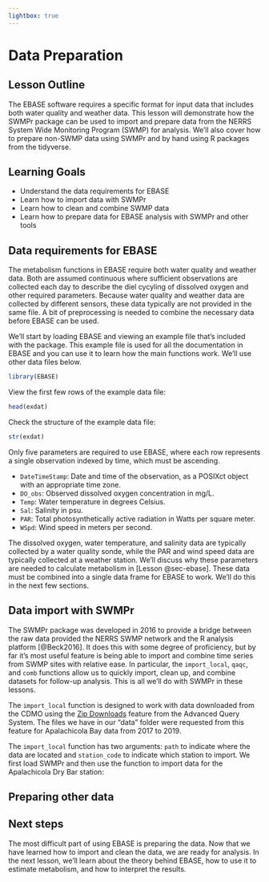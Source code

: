 ```yaml
---
lightbox: true
---
```


# Data Preparation {#sec-dataprep}

## Lesson Outline

The EBASE software requires a specific format for input data that includes both water quality and weather data. This lesson will demonstrate how the SWMPr package can be used to import and prepare data from the NERRS System Wide Monitoring Program (SWMP) for analysis.  We'll also cover how to prepare non-SWMP data using SWMPr and by hand using R packages from the tidyverse.

## Learning Goals

- Understand the data requirements for EBASE
- Learn how to import data with SWMPr
- Learn how to clean and combine SWMP data
- Learn how to prepare data for EBASE analysis with SWMPr and other tools

## Data requirements for EBASE

The metabolism functions in EBASE require both water quality and weather data.  Both are assumed continuous where sufficient observations are collected each day to describe the diel cycyling of dissolved oxygen and other required parameters.  Because water quality and weather data are collected by different sensors, these data typically are not provided in the same file.  A bit of preprocessing is needed to combine the necessary data before EBASE can be used.  

We'll start by loading EBASE and viewing an example file that's included with the package.  This example file is used for all the documentation in EBASE and you can use it to learn how the main functions work. We'll use other data files below.

```r
library(EBASE)
```

View the first few rows of the example data file:

```r
head(exdat)
```

Check the structure of the example data file:

```r
str(exdat)
```

Only five parameters are required to use EBASE, where each row represents a single observation indexed by time, which must be ascending. 

* `DateTimeStamp`: Date and time of the observation, as a POSIXct object with an appropriate time zone. 
* `DO_obs`: Observed dissolved oxygen concentration in mg/L.
* `Temp`: Water temperature in degrees Celsius.
* `Sal`: Salinity in psu.
* `PAR`: Total photosynthetically active radiation in Watts per square meter.
* `WSpd`: Wind speed in meters per second.

The dissolved oxygen, water temperature, and salinity data are typically collected by a water quality sonde, while the PAR and wind speed data are typically collected at a weather station.  We'll discuss why these parameters are needed to calculate metabolism in [Lesson @sec-ebase]. These data must be combined into a single data frame for EBASE to work.  We'll do this in the next few sections. 

## Data import with SWMPr

The SWMPr package was developed in 2016 to provide a bridge between the raw data provided the NERRS SWMP network and the R analysis platform [@Beck2016]. It does this with some degree of proficiency, but by far it's most useful feature is being able to import and combine time series from SWMP sites with relative ease.  In particular, the `import_local`, `qaqc`, and `comb` functions allow us to quickly import, clean up, and combine datasets for follow-up analysis.  This is all we'll do with SWMPr in these lessons.

The `import_local` function is designed to work with data downloaded from the CDMO using the [Zip Downloads](http://cdmo.baruch.sc.edu/aqs/zips.cfm) feature from the Advanced Query System.  The files we have in our "data" folder were requested from this feature for Apalachicola Bay data from 2017 to 2019.

The `import_local` function has two arguments: `path` to indicate where the data are located and `station_code` to indicate which station to import.  We first load SWMPr and then use the function to import data for the Apalachicola Dry Bar station:

<!-- ```{r} -->
<!-- # load SWMPr -->
<!-- library(SWMPr) -->

<!-- # import data -->
<!-- apadbwq <- import_local(path = 'data', station_code = 'apadbwq') -->

<!-- # characteristics of the dataset -->
<!-- head(apadbwq) -->
<!-- dim(apadbwq) -->
<!-- range(apadbwq$datetimestamp) -->
<!-- ``` -->

<!-- Note that this function was able to import and combine data from multiple csv files.  We would have had to do this by hand if we were importing data with more general import functions available in R (e.g., `read_csv` from last time). -->

<!-- ## Cleaning and combining SWMP data -->

<!-- Each row has data for multiple parameters at 15 minute intervals.  Each parameter also includes a column with QAQC flags, i.e., `f_` then the parameter name.  We can use the `qaqc` function to "screen" observations with specific QAQC flags.  You can view what the flags mean at this website: <http://cdmo.baruch.sc.edu/data/qaqc.cfm>.  We'll keep all data that have the flags 0, 1, 2, 3, 4, and 5 by indicating this information in the `qaqc_keep` argument (in practice, you may only want to keep data with a "zero" flag). You can view a tabular summary of the flags in a dataset using the `qaqcchk` function.  -->

<!-- ```{r} -->
<!-- # keep only observations that passed qaqc chekcs -->
<!-- apadbwq <- qaqc(apadbwq, qaqc_keep = c('0', '1', '2', '3', '4', '5')) -->

<!-- # check the results -->
<!-- head(apadbwq) -->
<!-- dim(apadbwq) -->
<!-- range(apadbwq$datetimestamp) -->
<!-- ``` -->

<!-- Notice that the number of rows are the same as before - no rows are removed by `qaqc`.  Values that did not fit the screening criteria are given a `NA` value.  Also notice the flag columns are removed.  -->

<!-- Our metabolism functions also require weather data.  We can repeat the steps above to import and clean data from the weather station at Apalachicola.  -->

<!-- ```{r} -->
<!-- # import weather data, clean it up -->
<!-- apaebmet <- import_local(path = 'data', station_code = 'apaebmet') -->
<!-- apaebmet <- qaqc(apaebmet, qaqc_keep = c('0', '1', '2', '3', '4', '5')) -->

<!-- # check the results -->
<!-- head(apaebmet) -->
<!-- dim(apaebmet) -->
<!-- range(apaebmet$datetimestamp) -->
<!-- ``` -->

<!-- The `comb` function in SWMPr lets us combine data from two locations using the `datetimestamp` column.  We'll need to do this to use the functions in the WtRegDO package that require both water quality and weather data.   -->

<!-- There are a couple of arguments to consider when using the `comb` function.  First, the `timestep` argument defines the time step for the resulting output.  Keep this at 15 to retain all of the data.  You could use a larger time step to subset the data if, for example, we wanted data every 60 minutes. Second, the `method` argument defines how two datasets with different date ranges are combined.  Use `method = 'union'` to retain the entire date range across both datasets or use `method = 'intersect'` to retain only the dates that include data from both datasets.  For our example, `union` and `intersect` produce the same results since the date ranges are the same.  -->

<!-- To speed up the examples in our lesson, we'll use a 60 minute timestep.  In practice, it's better to retain all of the data (i.e., `timestep = 15`).  -->

<!-- ```{r} -->
<!-- # combine water quality and weather data -->
<!-- apa <- comb(apadbwq, apaebmet, timestep = 60, method = 'union') -->

<!-- # check the results -->
<!-- head(apa) -->
<!-- dim(apa) -->
<!-- range(apa$datetimestamp) -->
<!-- ``` -->

<!-- ## Exercise 1 -->

<!-- Repeat the above examples but do this using data for Sapelo Island.  Import data for `sapdcwq` and `sapmlmet`, clean them up with `qaqc`, and combine them with `comb`.  -->

<!-- 1. Open a new script in your RStudio project, save it with an informative title (e.g, `import-detiding.R`), and add a section header with `Ctrl + Shift + R`. -->
<!-- 1. Load the SWMPr package with the `library` function.  This should already be installed from last time (i.e., `install.packages('SWMPr')`).  -->
<!-- 1. Import and clean up `sapdcwq` with `import_local` and `qaqc`.  -->
<!-- 1. Import and clean up `sapmlmet` with `import_local` and `qaqc`.  -->
<!-- 1. Combine the two with `comb`. Use a 60 minute time step and use the `union` option.  -->

<!-- ## Preparing SWMP data for detiding -->

<!-- Now we want to setup our data for use with functions in the WtRegDO package.  As with most R functions, the input formats are very specific requiring us to make sure the column names, locations, and types of columns in our data are exactly as needed.  The two functions in WtRegDO that we'll use in this lesson are `evalcor` and `wtreg`.  You can look at the examples in the help file for these functions to see what format we need (`?evalcor`, `?wtreg`).  -->

<!-- The WtRegDO package comes with an example dataset that has a format we can follow for our SWMP data. First we load WtRegDO and then examine the `SAPDC` example dataset.  This is the same site we used for the previous exercise, just with older data.  -->

<!-- ```{r} -->
<!-- # load WtRegDO -->
<!-- library(WtRegDO) -->

<!-- # view first six rows of SAPDC -->
<!-- head(SAPDC) -->

<!-- # View the structure of SAPDC -->
<!-- str(SAPDC) -->
<!-- ``` -->

<!-- We can compare this to our Apalachicola dataset from before.  -->

<!-- ```{r} -->
<!-- # view first six rows of apa -->
<!-- head(apa) -->

<!-- # view the structure of apa -->
<!-- str(apa) -->
<!-- ``` -->

<!-- So, we need to do a few things to our Apalachicola dataset to make it look like SAPDC so it will work with the functions.  We can use the dplyr package to "wrangle" the data into the correct format (here's a useful [cheatsheet](https://rstudio.com/wp-content/uploads/2015/02/data-wrangling-cheatsheet.pdf) for this package).  The dplyr package comes with the tidyverse.  -->

<!-- All we need to do is rename the columns and select the ones we want in the correct order.  This can all be done with the `select` function in dplyr.  Remember, we are trying to follow the exact format of the SAPDC dataset that comes with WtRegDO. -->

<!-- ```{r} -->
<!-- # load dplyr -->
<!-- library(dplyr) -->

<!-- # select and rename columns -->
<!-- apa <- select(apa, -->
<!--   DateTimeStamp = datetimestamp,  -->
<!--   Temp = temp,  -->
<!--   Sal = sal,  -->
<!--   DO_obs = do_mgl, -->
<!--   ATemp = atemp,  -->
<!--   BP = bp,  -->
<!--   WSpd = wspd,  -->
<!--   Tide = depth -->
<!-- ) -->

<!-- # show first six rows -->
<!-- head(apa) -->

<!-- # view structure -->
<!-- str(apa) -->
<!-- ``` -->

<!-- We can also verify the column names are the same between the two datasets.  Note the use of two equal signs - this is how we tell R to test for equality.   -->

<!-- ```{r} -->
<!-- names(apa) == names(SAPDC) -->
<!-- ``` -->

<!-- Finally, we need to deal with pesky missing data values.  Most functions in R deal with missing data by either not working at all or providing some work-around to accommodate the missing values. The functions in WtRegDO are in the former category.   -->

<!-- Missing data in SWMP are not uncommon and they often occur when sondes or other equipment are down for maintenance or are otherwise broken for a period of time.  So, missing observations usually come in blocks where all parameters are unavailable, as opposed to only one parameter.  We can quickly remove rows with missing data using the `na.omit` function. Note that this will remove an entire row where even one parameter is missing data.  Usually this is not ideal for most data, but this is okay for our examples because we require all parameters at a time step to estimate metabolism.  -->

<!-- Here we see an example of a chunk of missing observations. -->

<!-- ```{r} -->
<!-- apa[which(is.na(apa$Tide))[1:5], ] -->
<!-- ``` -->

<!-- Now we just remove the rows with missing data using `na.omit`.  -->

<!-- ```{r} -->
<!-- # number of rows before -->
<!-- nrow(apa) -->

<!-- # omit missing rows -->
<!-- apa <- na.omit(apa) -->

<!-- # number of rows after -->
<!-- nrow(apa) -->
<!-- ``` -->

## Preparing other data

## Next steps

The most difficult part of using EBASE is preparing the data.  Now that we have learned how to import and clean the data, we are ready for analysis. In the next lesson, we'll learn about the theory behind EBASE, how to use it to estimate metabolism, and how to interpret the results.